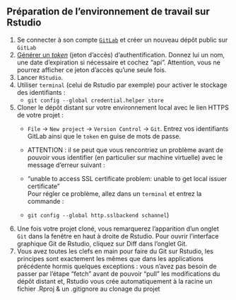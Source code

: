 :::{.callout-tip collapse="true" icon=false}
## Préparation de l'environnement de travail sur Rstudio

:::{.incremental}
1. Se connecter à son compte [`GitLab`](https://gitlab.intranet.social.gouv.fr/) et créer un nouveau dépôt public sur `GitLab`
2. [Générer un *token*](https://gitlab.intranet.social.gouv.fr/profile/personal_access_tokens) (jeton d'accès) d'authentification. Donnez lui un nom, une date d'expiration si nécessaire et cochez "api". Attention, vous ne pourrez afficher ce jeton d'accès qu'une seule fois.
3. Lancer `RStudio`.
5. Utiliser `terminal` (celui de Rstudio par exemple) pour activer le stockage des identifiants :
    + `git config --global credential.helper store`
6. Cloner le dépôt distant sur votre environnement local avec le lien HTTPS de votre projet :
    + `File` → `New project` → `Version Control` → `Git`.  Entrez vos identifiants GitLab ainsi que le `token` en guise de mots de passe.
    
    + ATTENTION : il se peut que vous rencontriez un problème avant de pouvoir vous identifier (en particulier sur machine virtuelle) avec le message d'erreur suivant : 
    + "unable to access SSL certificate problem: unable to get local issuer certificate"  
    Pour régler ce problème, allez dans un `terminal` et entrez la commande : 
    + `git config --global http.sslbackend schannel`)
7. Une fois votre projet cloné, vous remarquerez l'apparition d'un onglet `Git` dans la fenêtre en haut à droite de Rstudio. Pour ouvrir l'interface graphique Git de Rstudio, cliquez sur Diff dans l'onglet Git.
8. Vous avez toutes les clefs en main pour faire du Git sur Rstudio, les principes sont exactement les mêmes que dans les applications précédente hormis quelques exceptions : vous n'avez pas besoin de passer par l'étape "fetch" avant de pouvoir "pull" les modifications du dépôt distant et, Rstudio vous crée automatiquement à la racine un fichier .Rproj & un .gitignore au clonage du projet
:::
:::